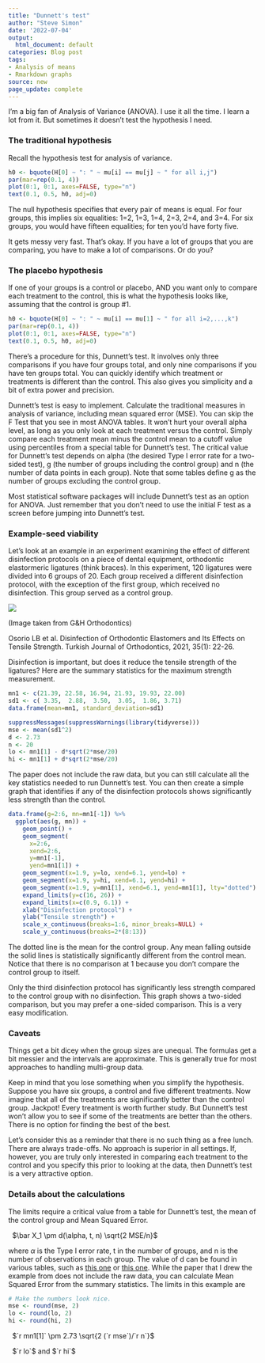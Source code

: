 ```yaml
---
title: "Dunnett's test"
author: "Steve Simon"
date: '2022-07-04'
output:
  html_document: default
categories: Blog post
tags:
- Analysis of means
- Rmarkdown graphs
source: new
page_update: complete
---
```


I'm a big fan of Analysis of Variance (ANOVA). I use it all the time. I learn a lot from it. But sometimes it doesn't test the hypothesis I need.

### The traditional hypothesis

Recall the hypothesis test for analysis of variance.

```r
h0 <- bquote(H[0] ~ ": " ~ mu[i] == mu[j] ~ " for all i,j")
par(mar=rep(0.1, 4))
plot(0:1, 0:1, axes=FALSE, type="n")
text(0.1, 0.5, h0, adj=0)
```

The null hypothesis specifies that every pair of means is equal. For four groups, this implies six equalities: 1=2, 1=3, 1=4, 2=3, 2=4, and 3=4. For six groups, you would have fifteen equalities; for ten you'd have forty five.

It gets messy very fast. That's okay. If you have a lot of groups that you are comparing, you have to make a lot of comparisons. Or do you?

### The placebo hypothesis

If one of your groups is a control or placebo, AND you want only to compare each treatment to the control, this is  what the hypothesis looks like, assuming that the control is group #1.

```r
h0 <- bquote(H[0] ~ ": " ~ mu[i] == mu[1] ~ " for all i=2,...,k")
par(mar=rep(0.1, 4))
plot(0:1, 0:1, axes=FALSE, type="n")
text(0.1, 0.5, h0, adj=0)
```

There's a procedure for this, Dunnett's test. It involves only three comparisons if you have four groups total, and only nine comparisons if you have ten groups total. You can quickly identify which treatment or treatments is different than the control. This also gives you simplicity and a bit of extra power and precision.

Dunnett's test is easy to implement. Calculate the traditional measures in analysis of variance, including mean squared error (MSE). You can skip the F Test that you see in most ANOVA tables. It won't hurt your overall alpha level, as long as you only look at each treatment versus the control. Simply compare each treatment mean minus the control mean to a cutoff value using percentiles from a special table for Dunnett's test. The critical value for Dunnett's test depends on alpha (the desired Type I error rate for a two-sided test), g (the number of groups including the control group) and n (the number of data points in each group). Note that some tables define g as the number of groups excluding the control group.

Most statistical software packages will include Dunnett's test as an option for ANOVA. Just remember that you don't need to use the initial F test as a screen before jumping into Dunnett's test.

[bobb1]: https://www.statology.org/dunnetts-table/

[bobb0]: https://www.statology.org/about/

### Example-seed viability

Let's look at an example in an experiment examining the effect of different disinfection protocols on a piece of dental equipment, orthodontic elastormeric ligatures (think braces). In this experiment, 120 ligatures were divided into 6 groups of 20. Each group received a different disinfection protocol, with the exception of the first group, which received no disinfection. This group served as a control group.

![](http://www.pmean.com/new-images/22/dunnetts-test-01.jpg)

(Image taken from G&H Orthodontics)

Osorio LB et al. Disinfection of Orthodontic Elastomers and Its Effects on Tensile Strength. Turkish Journal of Orthodontics, 2021, 35(1): 22-26.

Disinfection is important, but does it reduce the tensile strength of the ligatures? Here are the summary statistics for the maximum strength measurement.

```r
mn1 <- c(21.39, 22.58, 16.94, 21.93, 19.93, 22.00)
sd1 <- c( 3.35,  2.88,  3.50,  3.05,  1.86, 3.71)
data.frame(mean=mn1, standard_deviation=sd1)
```



```r
suppressMessages(suppressWarnings(library(tidyverse)))
mse <- mean(sd1^2)
d <- 2.73
n <- 20
lo <- mn1[1] - d*sqrt(2*mse/20)
hi <- mn1[1] + d*sqrt(2*mse/20)
```

The paper does not include the raw data, but you can still calculate all the key statistics needed to run Dunnett's test. You can then create a simple graph that identifies if any of the disinfection protocols shows significantly less strength than the control.

```r
data.frame(g=2:6, mn=mn1[-1]) %>%
  ggplot(aes(g, mn)) +
    geom_point() +
    geom_segment(
      x=2:6, 
      xend=2:6, 
      y=mn1[-1], 
      yend=mn1[1]) +
    geom_segment(x=1.9, y=lo, xend=6.1, yend=lo) +
    geom_segment(x=1.9, y=hi, xend=6.1, yend=hi) +
    geom_segment(x=1.9, y=mn1[1], xend=6.1, yend=mn1[1], lty="dotted") +
    expand_limits(y=c(16, 26)) +
    expand_limits(x=c(0.9, 6.1)) +
    xlab("Disinfection protocol") +
    ylab("Tensile strength") +
    scale_x_continuous(breaks=1:6, minor_breaks=NULL) +
    scale_y_continuous(breaks=2*(8:13))
```

The dotted line is the mean for the control group. Any mean falling outside the solid lines is statistically significantly different from the control mean. Notice that there is no comparison at 1 because you don't compare the control group to itself.

Only the third disinfection protocol has significantly less strength compared to the control group with no disinfection. This graph shows a two-sided comparison, but you may prefer a one-sided comparison. This is a very easy modification.

### Caveats

Things get a bit dicey when the group sizes are unequal. The formulas get a bit messier and the intervals are approximate. This is generally true for most approaches to handling multi-group data.

Keep in mind that you lose something when you simplify the hypothesis. Suppose you have six groups, a control and five different treatments. Now imagine that all of the treatments are significantly better than the control group. Jackpot! Every treatment is worth further study. But Dunnett's test won't allow you to see if some of the treatments are better than the others. There is no option for finding the best of the best.

Let's consider this as a reminder that there is no such thing as a free lunch. There are always trade-offs. No approach is superior in all settings. If, however, you are truly only interested in comparing each treatment to the control and you specify this prior to looking at the data, then Dunnett's test is a very attractive option.

### Details about the calculations

The limits require a critical value from a table for Dunnett's test, the mean of the control group and Mean Squared Error.

$\ $ $\bar X_1 \pm d(\alpha, t, n) \sqrt{2 MSE/n}$

where $\alpha$ is the Type I error rate, t in the number of groups, and n is the number of observations in each group. The value of d can be found in various tables, such as [this one][bob1] or [this one][win1]. While the paper that I drew the example from does not include the raw data, you can calculate Mean Squared Error from the summary statistics. The limits in this example are

```r
# Make the numbers look nice.
mse <- round(mse, 2)
lo <- round(lo, 2)
hi <- round(hi, 2)
```

$\ $ $`r mn1[1]` \pm 2.73 \sqrt{2 (`r mse`)/`r n`}$

$\ $ $`r lo`$ and $`r hi`$

[bob1]: https://www.statology.org/dunnetts-table/
[win1]: https://users.stat.ufl.edu/~winner/tables/dunnett-2side.pdf
